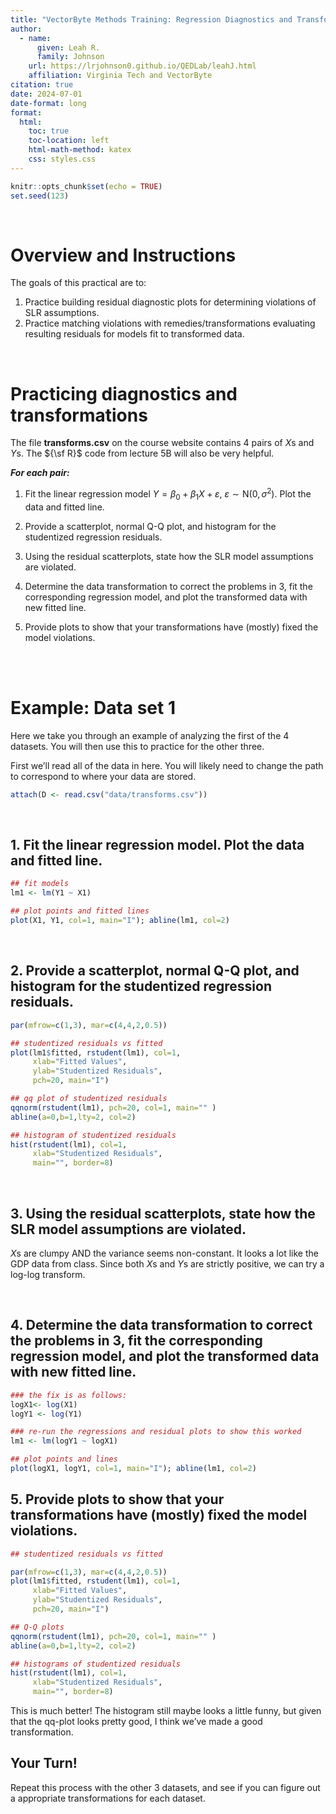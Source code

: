 ```yaml
---
title: "VectorByte Methods Training: Regression Diagnostics and Transformations (practical)"
author:
  - name: 
      given: Leah R.
      family: Johnson
    url: https://lrjohnson0.github.io/QEDLab/leahJ.html
    affiliation: Virginia Tech and VectorByte
citation: true
date: 2024-07-01
date-format: long
format:
  html:
    toc: true
    toc-location: left
    html-math-method: katex
    css: styles.css
---
```


```r
knitr::opts_chunk$set(echo = TRUE)
set.seed(123)
```

<br>

# Overview and Instructions

The goals of this practical are to:

1.  Practice building residual diagnostic plots for determining violations of SLR assumptions.
2.  Practice matching violations with remedies/transformations evaluating resulting residuals for models fit to transformed data.

<br>

# Practicing diagnostics and transformations

The file **transforms.csv** on the course website contains 4 pairs of $X$s and $Y$s. The ${\sf R}$ code from lecture 5B will also be very helpful.

***For each pair:***

1.  Fit the linear regression model $Y = \beta_0 + \beta_1 X + \varepsilon$, $\varepsilon \sim \mathrm{N}(0,\sigma^2)$. Plot the data and fitted line.

2.  Provide a scatterplot, normal Q-Q plot, and histogram for the studentized regression residuals.

3.  Using the residual scatterplots, state how the SLR model assumptions are violated.

4.  Determine the data transformation to correct the problems in 3, fit the corresponding regression model, and plot the transformed data with new fitted line.

5.  Provide plots to show that your transformations have (mostly) fixed the model violations.

<br> <br>


# Example: Data set 1

Here we take you through an example of analyzing the first of the 4 datasets. You will then use this to practice for the other three. 

First we'll read all of the data in here. You will likely need to change the path to correspond to where your data are stored. 

```r
attach(D <- read.csv("data/transforms.csv"))
```

<br>

## 1.  Fit the linear regression model. Plot the data and fitted line.


```r
## fit models
lm1 <- lm(Y1 ~ X1)

## plot points and fitted lines
plot(X1, Y1, col=1, main="I"); abline(lm1, col=2)
```

<br>

## 2.  Provide a scatterplot, normal Q-Q plot, and histogram for the studentized regression residuals.

```r
par(mfrow=c(1,3), mar=c(4,4,2,0.5))   

## studentized residuals vs fitted
plot(lm1$fitted, rstudent(lm1), col=1,
     xlab="Fitted Values", 
     ylab="Studentized Residuals", 
     pch=20, main="I")

## qq plot of studentized residuals
qqnorm(rstudent(lm1), pch=20, col=1, main="" )
abline(a=0,b=1,lty=2, col=2)

## histogram of studentized residuals
hist(rstudent(lm1), col=1, 
     xlab="Studentized Residuals", 
     main="", border=8)
```


<br>

## 3.  Using the residual scatterplots, state how the SLR model assumptions are violated.

$X$s are clumpy AND the variance seems non-constant. It looks a lot like the GDP data from class. Since both $X$s and $Y$s are strictly positive, we can try a log-log transform.

<br>

## 4.  Determine the data transformation to correct the problems in 3, fit the corresponding regression model, and plot the transformed data with new fitted line.

```r
### the fix is as follows:
logX1<- log(X1)
logY1 <- log(Y1)

### re-run the regressions and residual plots to show this worked
lm1 <- lm(logY1 ~ logX1)

## plot points and lines
plot(logX1, logY1, col=1, main="I"); abline(lm1, col=2)
```


## 5.  Provide plots to show that your transformations have (mostly) fixed the model violations.


```r
## studentized residuals vs fitted

par(mfrow=c(1,3), mar=c(4,4,2,0.5))  
plot(lm1$fitted, rstudent(lm1), col=1,
     xlab="Fitted Values", 
     ylab="Studentized Residuals", 
     pch=20, main="I")

## Q-Q plots
qqnorm(rstudent(lm1), pch=20, col=1, main="" )
abline(a=0,b=1,lty=2, col=2)

## histograms of studentized residuals
hist(rstudent(lm1), col=1, 
     xlab="Studentized Residuals", 
     main="", border=8)
```

This is much better! The histogram still maybe looks a little funny, but given that the qq-plot looks pretty good, I think we've made a good transformation. 

## Your Turn!

Repeat this process with the other 3 datasets, and see if you can figure out a appropriate transformations for each dataset.